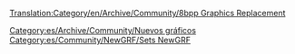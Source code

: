 [[Translation:Category/en/Archive/Community/8bpp Graphics Replacement]]
{{en/Bilingual box| Es
| ---.
| ''Páginas sobre el proyecto de sustitución de gráficos de 8 bits, OpenGFX. Página principal: [[es/Archive/Community/Reemplazo de gráficos|Reemplazo de gráficos]].''}}


[[Category:es/Archive/Community/Nuevos gráficos]]
[[Category:es/Community/NewGRF/Sets NewGRF]]
